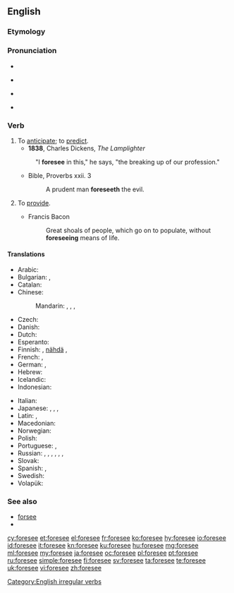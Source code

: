 ==English==

===Etymology===
{{rfe|lang=en}}

===Pronunciation===
* {{audio|en-us-foresee.ogg|Audio (US)|lang=en}}
* {{a|US}} {{IPA|/fɔɹˈsiː/|lang=en}}
* {{a|UK}} {{IPA|/fɔːˈsiː/|lang=en}}
* {{rhymes|iː|lang=en}}

===Verb===
{{en-verb|foresees|foreseeing|foresaw|foreseen}}

# To [[anticipate]]; to [[predict]].
#* '''1838''', Charles Dickens, ''The Lamplighter''
#: "I '''foresee''' in this," he says, "the breaking up of our profession."
#* Bible, Proverbs xxii. 3
#*: A prudent man '''foreseeth''' the evil.
# {{context|obsolete|lang=en}} To [[provide]].
#* Francis Bacon
#*: Great shoals of people, which go on to populate, without '''foreseeing''' means of life.

====Translations====
{{trans-top|to anticipate}}
* Arabic: {{t|ar|توقع|tr=tawaqqaʿa|sc=Arab}}
* Bulgarian: {{t+|bg|предвиждам|sc=Cyrl}}, {{t|bg|предугаждам|sc=Cyrl}}
* Catalan: {{t+|ca|pronosticar}}
* Chinese:
*: Mandarin: {{t|cmn|預知|sc=Hani}}, {{t+|cmn|预知|tr=yùzhī|sc=Hani}}, {{t|cmn|預見|sc=Hani}}, {{t+|cmn|预见|tr=yùjiàn|sc=Hani}}
* Czech: {{t|cs|předvídat}}
* Danish: {{t+|da|forudse}}
* Dutch: {{t+|nl|voorzien}}
* Esperanto: {{t|eo|antaŭvidi}}
* Finnish: {{t+|fi|aavistaa}}, [[nähdä]] {{t|fi|ennalta}}, {{t+|fi|ennustaa}}
* French: {{t+|fr|prévoir}}, {{t+|fr|anticiper}}
* German: {{t|de|vorhersehen}}, {{t|de|voraussehen}}
* Hebrew: {{t|he|לצפות|sc=Hebr}}
* Icelandic: {{t|is|sjá fyrir}}
* Indonesian: {{t+|id|kira|alt=memperkirakan}}
{{trans-mid}}
* Italian: {{t+|it|prevedere}}
* Japanese: {{t|ja|予見|tr=よけんする, yoken suru|alt=予見する|sc=Jpan}}, {{t+|ja|予測|tr=よそくする, yosoku suru|alt=予測する|sc=Jpan}}, {{t|ja|見越す|tr=みこす, mikosu|sc=Jpan}}, {{t|ja|予知|tr=よちする, yochi suru|alt=予知する|sc=Jpan}}
* Latin: {{t|la|divinō}}, {{t|la|prospicio}}
* Macedonian: {{t|mk|предвидува|tr=predvíduva}}
* Norwegian: {{t|no|forutse}}
* Polish: {{t+|pl|przewidywać}}
* Portuguese: {{t+|pt|prever}}, {{t+|pt|prognosticar}}
* Russian: {{t+|ru|предвидеть|impf|tr=predvídetʹ}}, {{t+|ru|предвосхищать|impf|tr=predvosxiščátʹ}}, {{t+|ru|предвосхитить|pf|tr=predvosxítitʹ}}, {{t+|ru|предсказывать|impf|tr=predskázyvatʹ}}, {{t+|ru|предсказать|pf|tr=predskazátʹ}}, {{t+|ru|предусматривать|impf|tr=predusmátrivatʹ}}, {{t+|ru|предусмотреть|pf|tr=predusmotrétʹ}}
* Slovak: {{t|sk|Predvídať}}
* Spanish: {{t+|es|pronosticar}}, {{t+|es|prever}}
* Swedish: {{t+|sv|förutse}}
* Volapük: {{t+|vo|büologön}}
{{trans-bottom}}

===See also===
* [[forsee]]
* {{l|en|unforeseen}}

[[Category:English irregular verbs]]

[[cy:foresee]]
[[et:foresee]]
[[el:foresee]]
[[fr:foresee]]
[[ko:foresee]]
[[hy:foresee]]
[[io:foresee]]
[[id:foresee]]
[[it:foresee]]
[[kn:foresee]]
[[ku:foresee]]
[[hu:foresee]]
[[mg:foresee]]
[[ml:foresee]]
[[my:foresee]]
[[ja:foresee]]
[[oc:foresee]]
[[pl:foresee]]
[[pt:foresee]]
[[ru:foresee]]
[[simple:foresee]]
[[fi:foresee]]
[[sv:foresee]]
[[ta:foresee]]
[[te:foresee]]
[[uk:foresee]]
[[vi:foresee]]
[[zh:foresee]]